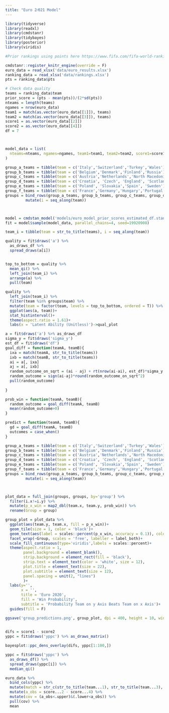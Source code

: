 ```yaml
---
title: "Euro 2⁄⁄021 Model"
---
```



```r
library(tidyverse)
library(readxl)
library(cmdstanr)
library(tidybayes)
library(posterior)
library(viridis)

#Prior rankings using points here https://www.fifa.com/fifa-world-ranking/ranking-table/men/

cmdstanr::register_knitr_engine(override = F)
euro_data = read_xlsx('data/euro_results.xlsx')
ranking_data = read_xlsx('data/rankings.xlsx')
pts = ranking_data$pts

# Check data quality
teams = ranking_data$team
prior_score = (pts - mean(pts))/(2*sd(pts))
nteams = length(teams)
ngames = nrow(euro_data)
team1 = match(as.vector(euro_data[[1]]), teams)
team2 = match(as.vector(euro_data[[3]]), teams)
score1 = as.vector(euro_data[[2]])
score2 = as.vector(euro_data[[4]])
df = 7




```


```r
model_data = list(
  nteams=nteams, ngames=ngames, team1=team1, team2=team2, score1=score1, score2=score2, df=df, prior_score=prior_score
)
```


```r
group_a_teams = tibble(team = c('Italy','Switzerland','Turkey','Wales'), group = 'A')
group_b_teams = tibble(team = c('Belgium','Denmark','Finland','Russia'), group = 'B' )
group_c_teams = tibble(team = c('Austria','Netherlands','North Macedonia', 'Ukraine'), group = 'C')
group_d_teams = tibble(team = c('Croatia', 'Czech', 'England', 'Scotland'), group = 'D' )
group_e_teams = tibble(team = c('Poland', 'Slovakia','Spain', 'Sweden'), group = 'E' )
group_f_teams = tibble(team = c('France','Germany','Hungary','Portugal'), group = 'F')
groups = bind_rows(group_a_teams, group_b_teams, group_c_teams, group_d_teams, group_e_teams, group_f_teams) %>% 
         mutate(i = seq_along(team))



model = cmdstan_model('models/euro_model_prior_scores_estimated_df.stan')
fit = model$sample(model_data, parallel_chains=4, seed=19920908)

team_i = tibble(team = str_to_title(teams), i = seq_along(team))

quality = fit$draws('a') %>% 
  as_draws_df %>% 
  spread_draws(a[i]) 


top_to_bottom = quality %>% 
  mean_qi() %>% 
  left_join(team_i) %>% 
  arrange(a) %>% 
  pull(team)

quality %>% 
  left_join(team_i) %>% 
  filter(team %in% groups$team) %>% 
  mutate(team = factor(team, levels = top_to_bottom, ordered = T)) %>% 
  ggplot(aes(a, team))+
  stat_histinterval()+
  theme(aspect.ratio = 1.61)+
  labs(x = 'Latent Ability (Unitless)')->qual_plot

```





```r

a = fit$draws('a') %>% as_draws_df
sigma_y = fit$draws('sigma_y')
est_df = fit$draws('df')
goal_diff = function(teamA, teamB){
  ixa = match(teamA, str_to_title(teams))
  ixb = match(teamB, str_to_title(teams))
  ai = a[, ixa]
  aj = a[, ixb]
  random_outcome_on_sqrt = (ai - aj) + rt(nrow(ai-ai), est_df)*sigma_y
  random_outcome = sign(ai-aj)*round(random_outcome_on_sqrt^2)
  pull(random_outcome)
  
}

prob_win = function(teamA, teamB){
  random_outcome = goal_diff(teamA, teamB)
  mean(random_outcome>0)
}

predict = function(teamA, teamB){
  gd = goal_diff(teamA, teamB)
  outcomes = case_when()
}

```




```r
group_a_teams = tibble(team = c('Italy','Switzerland','Turkey','Wales'), group = 'A')
group_b_teams = tibble(team = c('Belgium','Denmark','Finland','Russia'), group = 'B' )
group_c_teams = tibble(team = c('Austria','Netherlands','North Macedonia', 'Ukraine'), group = 'C')
group_d_teams = tibble(team = c('Croatia', 'Czech', 'England', 'Scotland'), group = 'D' )
group_e_teams = tibble(team = c('Poland', 'Slovakia','Spain', 'Sweden'), group = 'E' )
group_f_teams = tibble(team = c('France','Germany','Hungary','Portugal'), group = 'F')
groups = bind_rows(group_a_teams, group_b_teams, group_c_teams, group_d_teams, group_e_teams, group_f_teams) %>% 
         mutate(i = seq_along(team))



plot_data = full_join(groups, groups, by='group') %>% 
  filter(i.x!=i.y) %>%
  mutate(p_x_win = map2_dbl(team.x, team.y, prob_win)) %>% 
  rename(Group = group)

group_plot = plot_data %>% 
  ggplot(aes(team.y, team.x, fill = p_x_win))+
  geom_tile(size = 1, color = 'black')+
  geom_text(aes(label = scales::percent(p_x_win, accuracy = 0.1)), color = if_else(plot_data$p_x_win<0.5, 'white','black' ), size = 6)+
  facet_wrap(~Group, scales = 'free', labeller = label_both)+
  scale_fill_continuous(type='viridis',labels = scales::percent)+
  theme(aspect.ratio = 1,
        panel.background = element_blank(),
        strip.background = element_rect(fill = 'black'),
        strip.text = element_text(color = 'white', size = 12),
        plot.title = element_text(size = 22),
        plot.subtitle = element_text(size = 12),
        panel.spacing = unit(2, "lines")
        )+
  labs(y='', 
       x = '',
       title = 'Euro 2020',
       fill = 'Win Probability',
       subtitle = 'Probability Team on y Axis Beats Team on x Axis')+
  guides(fill = F)

ggsave('group_predictions.png', group_plot, dpi = 400, height = 10, width = 15)
  

```


```r
difs = score1 - score2
yppc = fit$draws('yppc') %>% as_draws_matrix()

bayesplot::ppc_dens_overlay(difs, yppc[1:100,])
```





```r
yppc = fit$draws('yppc') %>% 
  as_draws_df() %>% 
  spread_draws(yppc[i]) %>% 
  median_qi()

euro_data %>% 
  bind_cols(yppc) %>% 
  mutate(match = str_c(str_to_title(team...1), str_to_title(team...3), sep = ' v. ')) %>% 
  mutate(a_obs = score...2 - score...4) %>% 
  mutate(cov = (a_obs<.upper)&(.lower<a_obs)) %>% 
  pull(cov) %>% 
  mean
```





